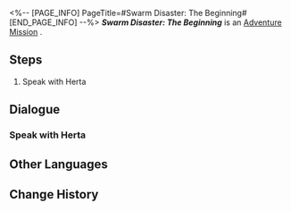<%-- [PAGE_INFO]
PageTitle=#Swarm Disaster: The Beginning#
[END_PAGE_INFO] --%>
{{Stub|Dialogue.}}
{{Mission Infobox
|id            = 8013104
|title         = 
|image         = <!--Mission Swarm Disaster: The Beginning.png-->
|type          = Adventure
|event_name    = 
|chapter       = 
|requirements  = {{cx}}<!--Hidden Exploration Objective ID 8013103--> completed
|summary       = <!--official mission summary from Fate's Atlas-->
|characters    = Trailblazer
|startLocation = [[<!--starting world-->]] - [[<!--starting area-->]]
|world         = <!--starting world-->
|area          = <!--starting area-->
|prev          = 
|next          = Swarm Disaster: Experimental Teaching (I)
|exp           = 
|credits       = 5000
|stellarJade   = 
|other         = {{Card List|}}
}}
'''''Swarm Disaster: The Beginning''''' is an [[Adventure Mission]]<!--in [world]-->.

==Steps==
# Speak with Herta

<!--
==Gameplay Notes==

--><!--
==Trial Character==

-->
==Dialogue==
{{Stub Dialogue}}
===Speak with Herta===
{{Mission Description|type=adventure|location=<!--to be added-->|Herta, Ruan Mei, Screwllum, and Stephen have joined forces to bring about the Simulated Universe's first major update! The geniuses added a substantial influx of fun content from all their various ideas. Stephen created some Audience Dice to add a bit more spice to this test. According to him, the dice hold "powers" connected to different Paths, and is conducive to ensuring that you meet with the Aeons. Honestly, though, it's hard to tell if he's actually investigating the Aeons... or just trying to make a game.}}
{{Dialogue Start}}
:{{tx}}
{{Dialogue End}}

==Other Languages==
{{Other Languages
|en   = Swarm Disaster: The Beginning
|zhs  = 寰宇蝗灾：开启
|zht  = 寰宇蝗災：開啟
|ja   = 宇宙の蝗害：始動
|ko   = 곤충 떼 재난: 시작
|es   = La Plaga: comienzo
|fr   = Le commencement du Désastre de l'Essaim
|ru   = Нашествие роя: Начало
|th   = หายนะแห่งมวลแมลง: การเริ่มต้น
|vi   = Thảm Họa Đàn Côn Trùng: Mở
|de   = Schwarmkatastrophe: Der Anfang
|id   = Bencana Swarm: Awal
|pt   = O Desastre do Enxame: O Início
}}

==Change History==
{{Change History|1.3}}
